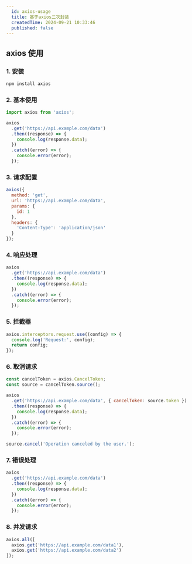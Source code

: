 ```yaml
---
  id: axios-usage
  title: 基于axios二次封装
  createdTime: 2024-09-21 10:33:46
  published: false
---
```


## axios 使用

### 1. 安装

```bash
npm install axios
```

### 2. 基本使用

```javascript
import axios from 'axios';

axios
  .get('https://api.example.com/data')
  .then((response) => {
    console.log(response.data);
  })
  .catch((error) => {
    console.error(error);
  });
```

### 3. 请求配置

```javascript
axios({
  method: 'get',
  url: 'https://api.example.com/data',
  params: {
    id: 1
  },
  headers: {
    'Content-Type': 'application/json'
  }
});
```

### 4. 响应处理

```javascript
axios
  .get('https://api.example.com/data')
  .then((response) => {
    console.log(response.data);
  })
  .catch((error) => {
    console.error(error);
  });
```

### 5. 拦截器

```javascript
axios.interceptors.request.use((config) => {
  console.log('Request:', config);
  return config;
});
```

### 6. 取消请求

```javascript
const cancelToken = axios.CancelToken;
const source = cancelToken.source();

axios
  .get('https://api.example.com/data', { cancelToken: source.token })
  .then((response) => {
    console.log(response.data);
  })
  .catch((error) => {
    console.error(error);
  });

source.cancel('Operation canceled by the user.');
```

### 7. 错误处理

```javascript
axios
  .get('https://api.example.com/data')
  .then((response) => {
    console.log(response.data);
  })
  .catch((error) => {
    console.error(error);
  });
```

### 8. 并发请求

```javascript
axios.all([
  axios.get('https://api.example.com/data1'),
  axios.get('https://api.example.com/data2')
]);
```
